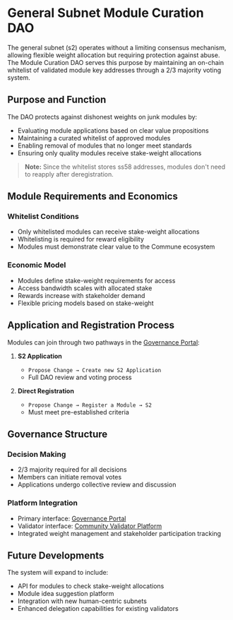 # General Subnet Module Curation DAO

The general subnet (s2) operates without a limiting consensus mechanism, allowing flexible weight allocation but requiring protection against abuse. The Module Curation DAO serves this purpose by maintaining an on-chain whitelist of validated module key addresses through a 2/3 majority voting system.

## Purpose and Function

The DAO protects against dishonest weights on junk modules by:
- Evaluating module applications based on clear value propositions
- Maintaining a curated whitelist of approved modules
- Enabling removal of modules that no longer meet standards
- Ensuring only quality modules receive stake-weight allocations

> **Note:** Since the whitelist stores ss58 addresses, modules don't need to reapply after deregistration.

## Module Requirements and Economics

### Whitelist Conditions
- Only whitelisted modules can receive stake-weight allocations
- Whitelisting is required for reward eligibility
- Modules must demonstrate clear value to the Commune ecosystem

### Economic Model
- Modules define stake-weight requirements for access
- Access bandwidth scales with allocated stake
- Rewards increase with stakeholder demand
- Flexible pricing models based on stake-weight

## Application and Registration Process

Modules can join through two pathways in the [Governance Portal][governance]:

1. **S2 Application**
   - `Propose Change → Create new S2 Application`
   - Full DAO review and voting process

2. **Direct Registration**
   - `Propose Change → Register a Module → S2`
   - Must meet pre-established criteria

## Governance Structure

### Decision Making
- 2/3 majority required for all decisions
- Members can initiate removal votes
- Applications undergo collective review and discussion

### Platform Integration
- Primary interface: [Governance Portal][governance]
- Validator interface: [Community Validator Platform][validator]
- Integrated weight management and stakeholder participation tracking

## Future Developments

The system will expand to include:
- API for modules to check stake-weight allocations
- Module idea suggestion platform
- Integration with new human-centric subnets
- Enhanced delegation capabilities for existing validators

[governance]: https://governance.communeai.org
[validator]: https://validator.communeai.org